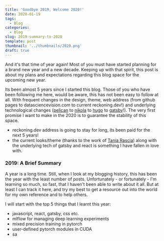 ```yaml
---
title: 'Goodbye 2019, Welcome 2020!'
date: 2020-01-19
tags:
  - Blog
categories:
  - Blog
slug: 2019-summary-to-2020
template: post
thumbnail: '../thumbnails/2020.png'
draft: true
---
```


And it's that time of year again! Most of you must have started planning for a brand new year
and a new decade. Keeping up with that spirit, this post is about my plans and expectations
regarding this blog space for the upcoming new year.

Its been almost 5 years since I started this blog. Those of you who have been following me here,
would be aware, this has not been easy to follow at all. With frequent changes in the design,
theme, web address (from github pages to datasciencevision.com to current reckoning.dev!) and
underlying technological changes ([pelican](https://blog.getpelican.com/) to
[nikola](https://getnikola.com/) to [hugo](https://gohugo.io/) to
[gatsby](https://www.gatsbyjs.org/)!). The very first promise I want to make in the 2020 is to
guarantee the stability of this space.

- reckoning.dev address is going to stay for long, its been paid for the next 5 years!
- the current looks/theme (thanks to the work of [Tania Rascia](https://www.taniarascia.com/))
  along with the underlying tech of gatsby and react is something I have fallen in love with.

### 2019: A Brief Summary

A year is a long time. Still, when I look at my blogging history, this has been the year with the
least number of posts. Unfortunately - or fortunately - I'm learning so much, so fast, that I
haven't been able to write about it all. But at least I can track it here, and try my best to get a
resource out into the world for my own reference and to help others.

I will start with the top 5 things that I learnt this year:

- javascript, react, gatsby, css etc.
- mlflow for managing deep learning experiments
- mixed precision training in pytorch
- user-defined pytorch modules in CUDA
- sa
